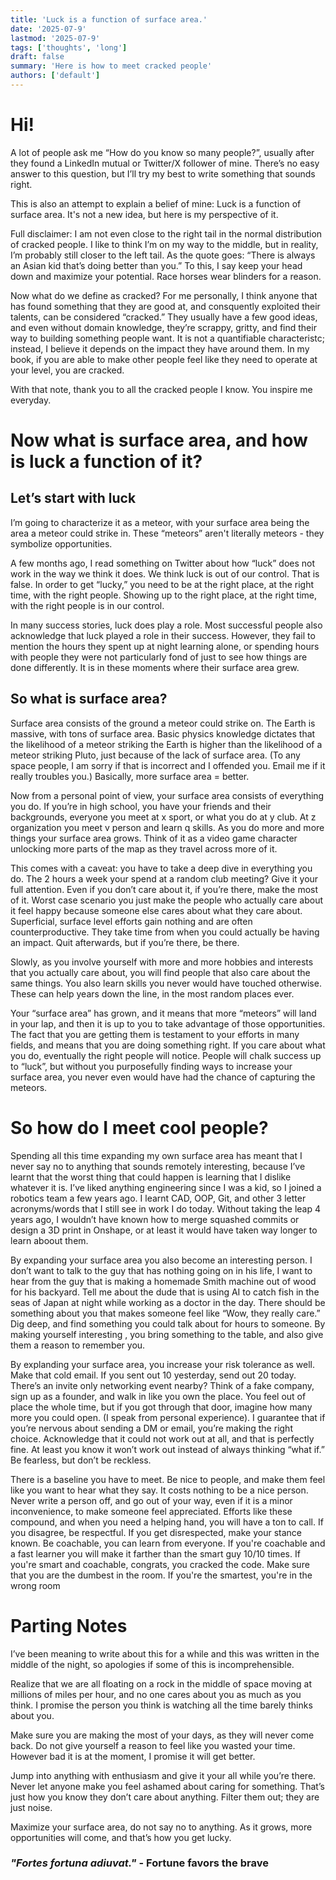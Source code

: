 ```yaml
---
title: 'Luck is a function of surface area.'
date: '2025-07-9'
lastmod: '2025-07-9'
tags: ['thoughts', 'long']
draft: false
summary: 'Here is how to meet cracked people'
authors: ['default']
---
```


# Hi!

A lot of people ask me “How do you know so many people?”, usually after they found a LinkedIn mutual or Twitter/X follower of mine. There’s no easy answer to this question, but I’ll try my best to write something that sounds right.

This is also an attempt to explain a belief of mine: Luck is a function of surface area. It's not a new idea, but here is my perspective of it.

Full disclaimer: I am not even close to the right tail in the normal distribution of cracked people. I like to think I’m on my way to the middle, but in reality, I’m probably still closer to the left tail. As the quote goes: “There is always an Asian kid that’s doing better than you.” To this, I say keep your head down and maximize your potential. Race horses wear blinders for a reason.

Now what do we define as cracked? For me personally, I think anyone that has found something that they are good at, and consquently exploited their talents, can be considered “cracked.” They usually have a few good ideas, and even without domain knowledge, they’re scrappy, gritty, and find their way to building something people want. It is not a quantifiable characteristc; instead, I believe it depends on the impact they have around them. In my book, if you are able to make other people feel like they need to operate at your level, you are cracked.

With that note, thank you to all the cracked people I know. You inspire me everyday.

# Now what is surface area, and how is luck a function of it?

## Let’s start with luck

I’m going to characterize it as a meteor, with your surface area being the area a meteor could strike in. These “meteors” aren't literally meteors - they symbolize opportunities.

A few months ago, I read something on Twitter about how “luck” does not work in the way we think it does. We think luck is out of our control. That is false. In order to get “lucky,” you need to be at the right place, at the right time, with the right people. Showing up to the right place, at the right time, with the right people is in our control.

In many success stories, luck does play a role. Most successful people also acknowledge that luck played a role in their success. However, they fail to mention the hours they spent up at night learning alone, or spending hours with people they were not particularly fond of just to see how things are done differently. It is in these moments where their surface area grew.

## So what is surface area?

Surface area consists of the ground a meteor could strike on. The Earth is massive, with tons of surface area. Basic physics knowledge dictates that the likelihood of a meteor striking the Earth is higher than the likelihood of a meteor striking Pluto, just because of the lack of surface area. (To any space people, I am sorry if that is incorrect and I offended you. Email me if it really troubles you.) Basically, more surface area = better.

Now from a personal point of view, your surface area consists of everything you do. If you’re in high school, you have your friends and their backgrounds, everyone you meet at x sport, or what you do at y club. At z organization you meet v person and learn q skills. As you do more and more things your surface area grows. Think of it as a video game character unlocking more parts of the map as they travel across more of it.

This comes with a caveat: you have to take a deep dive in everything you do. The 2 hours a week your spend at a random club meeting? Give it your full attention. Even if you don’t care about it, if you’re there, make the most of it. Worst case scenario you just make the people who actually care about it feel happy because someone else cares about what they care about. Superficial, surface level efforts gain nothing and are often counterproductive. They take time from when you could actually be having an impact. Quit afterwards, but if you’re there, be there.

Slowly, as you involve yourself with more and more hobbies and interests that you actually care about, you will find people that also care about the same things. You also learn skills you never would have touched otherwise. These can help years down the line, in the most random places ever.

Your “surface area” has grown, and it means that more “meteors” will land in your lap, and then it is up to you to take advantage of those opportunities. The fact that you are getting them is testament to your efforts in many fields, and means that you are doing something right. If you care about what you do, eventually the right people will notice. People will chalk success up to “luck”, but without you purposefully finding ways to increase your surface area, you never even would have had the chance of capturing the meteors.

# So how do I meet cool people?

Spending all this time expanding my own surface area has meant that I never say no to anything that sounds remotely interesting, because I’ve learnt that the worst thing that could happen is learning that I dislike whatever it is. I’ve liked anything engineering since I was a kid, so I joined a robotics team a few years ago. I learnt CAD, OOP, Git, and other 3 letter acronyms/words that I still see in work I do today. Without taking the leap 4 years ago, I wouldn’t have known how to merge squashed commits or design a 3D print in Onshape, or at least it would have taken way longer to learn aboout them.

By expanding your surface area you also become an interesting person. I don’t want to talk to the guy that has nothing going on in his life, I want to hear from the guy that is making a homemade Smith machine out of wood for his backyard. Tell me about the dude that is using AI to catch fish in the seas of Japan at night while working as a doctor in the day. There should be something about you that makes someone feel like “Wow, they really care.” Dig deep, and find something you could talk about for hours to someone. By making yourself interesting , you bring something to the table, and also give them a reason to remember you.

By explanding your surface area, you increase your risk tolerance as well. Make that cold email. If you sent out 10 yesterday, send out 20 today. There’s an invite only networking event nearby? Think of a fake company, sign up as a founder, and walk in like you own the place. You feel out of place the whole time, but if you got through that door, imagine how many more you could open. (I speak from personal experience). I guarantee that if you’re nervous about sending a DM or email, you’re making the right choice. Acknowledge that it could not work out at all, and that is perfectly fine. At least you know it won’t work out instead of always thinking “what if.” Be fearless, but don’t be reckless.

There is a baseline you have to meet. Be nice to people, and make them feel like you want to hear what they say. It costs nothing to be a nice person. Never write a person off, and go out of your way, even if it is a minor inconvenience, to make someone feel appreciated. Efforts like these compound, and when you need a helping hand, you will have a ton to call. If you disagree, be respectful. If you get disrespected, make your stance known. Be coachable, you can learn from everyone. If you're coachable and a fast learner you will make it farther than the smart guy 10/10 times. If you're smart and coachable, congrats, you cracked the code. Make sure that you are the dumbest in the room. If you're the smartest, you're in the wrong room

# Parting Notes

I’ve been meaning to write about this for a while and this was written in the middle of the night, so apologies if some of this is incomprehensible.

Realize that we are all floating on a rock in the middle of space moving at millions of miles per hour, and no one cares about you as much as you think. I promise the person you think is watching all the time barely thinks about you.

Make sure you are making the most of your days, as they will never come back. Do not give yourself a reason to feel like you wasted your time. However bad it is at the moment, I promise it will get better.

Jump into anything with enthusiasm and give it your all while you’re there. Never let anyone make you feel ashamed about caring for something. That’s just how you know they don’t care about anything. Filter them out; they are just noise.

Maximize your surface area, do not say no to anything. As it grows, more opportunities will come, and that’s how you get lucky.

### _"Fortes fortuna adiuvat."_ - Fortune favors the brave
